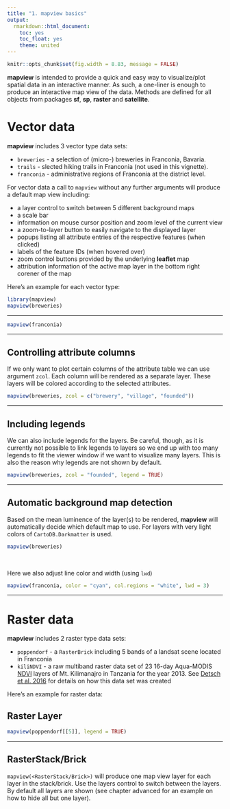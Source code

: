 ```yaml
---
title: "1. mapview basics"
output:
  rmarkdown::html_document:
    toc: yes
    toc_float: yes
    theme: united
---
```


```r
knitr::opts_chunk$set(fig.width = 8.83, message = FALSE)
```

**mapview** is intended to provide a quick and easy way to visualize/plot spatial data in an interactive manner. As such, a one-liner is enough to produce an interactive map view of the data. Methods are defined for all objects from packages **sf**, **sp**, **raster** and **satellite**.

# Vector data

**mapview** includes 3 vector type data sets: 

* `breweries` - a selection of (micro-) breweries in Franconia, Bavaria.
* `trails` - slected hiking trails in Franconia (not used in this vignette).
* `franconia` - administrative regions of Franconia at the district level.


For vector data a call to `mapview` without any further arguments will produce a default map view including:

* a layer control to switch between 5 different background maps
* a scale bar
* information on mouse cursor position and zoom level of the current view
* a zoom-to-layer button to easily navigate to the displayed layer
* popups listing all attribute entries of the respective features (when clicked)
* labels of the feature IDs (when hovered over)
* zoom control buttons provided by the underlying **leaflet** map
* attribution information of the active map layer in the bottom right corener of the map

Here's an example for each vector type:

```r
library(mapview)
mapview(breweries)
```

------

```r
mapview(franconia)
```

------

## Controlling attribute columns

If we only want to plot certain columns of the attribute table we can use argument `zcol`. Each column will be rendered as a separate layer. These layers will be colored according to the selected attributes.

```r
mapview(breweries, zcol = c("brewery", "village", "founded"))
```

------

## Including legends

We can also include legends for the layers. Be careful, though, as it is currently not possible to link legends to layers so we end up with too many legends to fit the viewer window if we want to visualize many layers. This is also the reason why legends are not shown by default.

```r
mapview(breweries, zcol = "founded", legend = TRUE)
```

------

## Automatic background map detection

Based on the mean luminence of the layer(s) to be rendered, **mapview** will automatically decide which default map to use. For layers with very light colors of `CartoDB.Darkmatter` is used. 

```r
mapview(breweries)
```

<br>

Here we also adjust line color and width (using `lwd`)

```r
mapview(franconia, color = "cyan", col.regions = "white", lwd = 3)
```

------

# Raster data

**mapview** includes 2 raster type data sets: 

* `poppendorf` - a `RasterBrick` including 5 bands of a landsat scene located in Franconia
* `kiliNDVI` - a raw multiband raster data set of 23 16-day Aqua-MODIS [NDVI](https://en.wikipedia.org/wiki/Normalized_Difference_Vegetation_Index) layers of Mt. Kilimanajro in Tanzania for the year 2013. See [Detsch et al. 2016](http://www.sciencedirect.com/science/article/pii/S0034425716301006) for details on how this data set was created

Here's an example for raster data:

## Raster Layer

```r
mapview(poppendorf[[5]], legend = TRUE)
```

------

## RasterStack/Brick

`mapview(<RasterStack/Brick>)` will produce one map view layer for each layer in the stack/brick. Use the layers control to switch between the layers. By default all layers are shown (see chapter advanced for an example on how to hide all but one layer).
